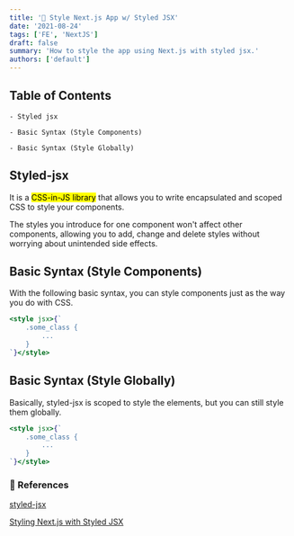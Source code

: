 ```yaml
---
title: '💅 Style Next.js App w/ Styled JSX'
date: '2021-08-24'
tags: ['FE', 'NextJS']
draft: false
summary: 'How to style the app using Next.js with styled jsx.'
authors: ['default']
---
```


## Table of Contents

```
- Styled jsx

- Basic Syntax (Style Components)

- Basic Syntax (Style Globally)
```

## Styled-jsx

It is a <mark>CSS-in-JS library</mark> that allows you to write encapsulated and scoped CSS to style your components.

The styles you introduce for one component won't affect other components, allowing you to add, change and delete styles without worrying about unintended side effects.

## Basic Syntax (Style Components)

With the following basic syntax, you can style components just as the way you do with CSS.

```jsx
<style jsx>{`
	.some_class {
		...
	}
`}</style>
```

## Basic Syntax (Style Globally)

Basically, styled-jsx is scoped to style the elements, but you can still style them globally.

```jsx
<style jsx>{`
	.some_class {
		...
	}
`}</style>
```

### 🔗 References

[styled-jsx](https://github.com/vercel/styled-jsx)

[Styling Next.js with Styled JSX](https://nextjs.org/blog/styling-next-with-styled-jsx)
